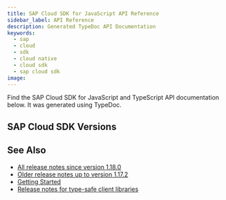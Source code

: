 ```yaml
---
title: SAP Cloud SDK for JavaScript API Reference
sidebar_label: API Reference
description: Generated TypeDoc API Documentation
keywords:
  - sap
  - cloud
  - sdk
  - cloud native
  - cloud sdk
  - sap cloud sdk
image:
---
```



Find the SAP Cloud SDK for JavaScript and TypeScript API documentation below.
It was generated using TypeDoc.

## SAP Cloud SDK Versions

<ApiReleaseList />

## See Also

- [All release notes since version 1.18.0](https://github.com/SAP/cloud-sdk-js/releases)
- [Older release notes up to version 1.17.2](https://help.sap.com/doc/2324e9c3b28748a4ae2ad08166d77675/1.0/en-US/js-index.html)
- [Getting Started](getting-started)
- [Release notes for type-safe client libraries](release-notes-sap-cloud-sdk-for-javascript-and-typescript)
